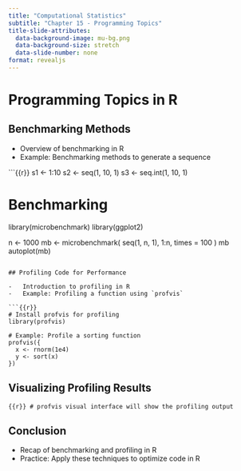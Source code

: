 ```yaml
---
title: "Computational Statistics"
subtitle: "Chapter 15 - Programming Topics"
title-slide-attributes:
  data-background-image: mu-bg.png
  data-background-size: stretch
  data-slide-number: none
format: revealjs
---
```


# Programming Topics in R

## Benchmarking Methods

-   Overview of benchmarking in R
-   Example: Benchmarking methods to generate a sequence

```{{r}}
s1 <- 1:10
s2 <- seq(1, 10, 1)
s3 <- seq.int(1, 10, 1)

# Benchmarking
library(microbenchmark)
library(ggplot2)

n <- 1000
mb <- microbenchmark(
  seq(1, n, 1),
  1:n,
  times = 100
)
mb
autoplot(mb)
```

## Profiling Code for Performance

-   Introduction to profiling in R
-   Example: Profiling a function using `profvis`

```{{r}}
# Install profvis for profiling
library(profvis)

# Example: Profile a sorting function
profvis({
  x <- rnorm(1e4)
  y <- sort(x)
})
```

## Visualizing Profiling Results

```{{r}}
# profvis visual interface will show the profiling output
```

## Conclusion

-   Recap of benchmarking and profiling in R
-   Practice: Apply these techniques to optimize code in R
